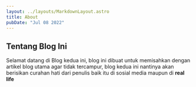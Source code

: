 ---
layout: ../layouts/MarkdownLayout.astro
title: About
pubDate: "Jul 08 2022"
---

## Tentang Blog Ini

Selamat datang di Blog kedua ini, blog ini dibuat untuk memisahkan dengan artikel blog utama agar tidak tercampur, blog kedua ini nantinya akan berisikan curahan hati dari penulis baik itu di sosial media maupun di __real life__


<FriendCard />
